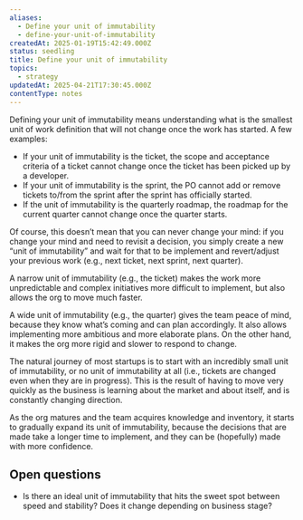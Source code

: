 ```yaml
---
aliases:
  - Define your unit of immutability
  - define-your-unit-of-immutability
createdAt: 2025-01-19T15:42:49.000Z
status: seedling
title: Define your unit of immutability
topics:
  - strategy
updatedAt: 2025-04-21T17:30:45.000Z
contentType: notes
---
```

Defining your unit of immutability means understanding what is the smallest unit of work definition that will not change once the work has started. A few examples:

- If your unit of immutability is the ticket, the scope and acceptance criteria of a ticket cannot change once the ticket has been picked up by a developer.
- If your unit of immutability is the sprint, the PO cannot add or remove tickets to/from the sprint after the sprint has officially started.
- If the unit of immutability is the quarterly roadmap, the roadmap for the current quarter cannot change once the quarter starts.

Of course, this doesn’t mean that you can never change your mind: if you change your mind and need to revisit a decision, you simply create a new “unit of immutability” and wait for that to be implement and revert/adjust your previous work (e.g., next ticket, next sprint, next quarter).

A narrow unit of immutability (e.g., the ticket) makes the work more unpredictable and complex initiatives more difficult to implement, but also allows the org to move much faster.

A wide unit of immutability (e.g., the quarter) gives the team peace of mind, because they know what’s coming and can plan accordingly. It also allows implementing more ambitious and more elaborate plans. On the other hand, it makes the org more rigid and slower to respond to change.

The natural journey of most startups is to start with an incredibly small unit of immutability, or no unit of immutability at all (i.e., tickets are changed even when they are in progress). This is the result of having to move very quickly as the business is learning about the market and about itself, and is constantly changing direction.

As the org matures and the team acquires knowledge and inventory, it starts to gradually expand its unit of immutability, because the decisions that are made take a longer time to implement, and they can be (hopefully) made with more confidence.

## Open questions

- Is there an ideal unit of immutability that hits the sweet spot between speed and stability? Does it change depending on business stage?
